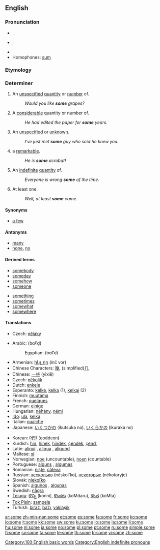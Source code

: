{{wikipedia}}
{{also|-some}}
==English==

{{rank|could|our|than|65|some|other|very|upon}}

===Pronunciation===
* {{a|UK|US}} {{IPA|/sʌm/}}, {{SAMPA|/sVm/}}
* {{a|AusE}} {{IPA|/sam/}}, {{SAMPA|/sam/}}
* {{audio|en-us-some.ogg|Audio (US)}}
* Homophones: [[sum]]

===Etymology===
{{etyl|ang}} {{term|sum}}

===Determiner===
{{en-det}}

# An [[unspecified]] [[quantity]] or [[number]] of.
#: ''Would you like '''some''' grapes?''
# A [[considerable]] quantity or number of.
#: ''He had edited the paper for '''some''' years.''
# An [[unspecified]] or [[unknown]].
#: ''I've just met '''some''' guy who said he knew you.''
# {{informal}} a [[remarkable]].
#: ''He is '''some''' acrobat!''
# An [[indefinite]] [[quantity]] of.
#: ''Everyone is wrong '''some''' of the time.''
# At least one.
#: ''Well, at least '''some''' came.''

====Synonyms====
* [[a few]]

====Antonyms====
* [[many]]
* [[none]], [[no]]

====Derived terms====
{{rel-top|terms derived from some}}
* [[somebody]]
* [[someday]]
* [[somehow]]
* [[someone]]
{{rel-mid}}
* [[something]]
* [[sometimes]]
* [[somewhat]]
* [[somewhere]]
{{rel-bottom}}

====Translations====
{{trans-top|unspecified or unknown}}
* Czech: [[nějaký]] {{m}}
{{trans-mid}}
{{trans-bottom}}
{{checktrans-top}}
* Arabic: {{Arab|[[بعض]]}} (bɑʕḍ)
*: Egyptian: {{Arab|[[بعض]]}} (bɑʕḍ)
* Armenian: [[ինչ որ]] (inč vor)
* Chinese Characters: [[幾]], (simplified)[[几]]
* Chinese: [[一些]] (yìxiē)
* Czech: [[několik]]
* Dutch: [[enkele]]
* Esperanto: [[kelke]], [[kelka]] (1), [[kelkaj]] (2)
* Finnish: [[muutama]]
* French: [[quelques]]
* German: [[einige]]
* Hungarian: [[néhány]], [[némi]]
* [[Ido]]: [[ula]], [[kelka]]
* Italian: [[qualche]]
* Japanese: [[いくつかの]] (ikutsuka no), [[いくらかの]] (ikuraka no)
{{trans-mid}}
* Korean: [[어떤]] (eoddeon)
* Kurdish: [[hin]], [[hinek]], [[hindek]], [[çendek]], [[çend]], {{ku-Arab|[[هه‌نێک]]}}
* Latin: [[aliqui]] {{m}}, [[aliqua]] {{f}}, [[aliquod]] {{n}}
* Maltese: [[xi]]
* Norwegian: [[noe]] (uncountable), [[noen]] (countable)
* Portuguese: [[alguns]] {{p}}, [[algumas]] {{f|p}}
* Romanian: [[nişte]], [[câteva]]
* Russian: [[несколько]] (néskol’ko), [[некоторый|некоторые]] (nékotoryje)
* Slovak: [[niekoľko]]
* Spanish: [[algunos]] {{m|p}}, [[algunas]] {{f|p}}
* Swedish: [[några]]
* [[Telugu]]: [[కొన్ని]] (konni), [[కొందరు]] (koMdaru), [[కొంత]] (koMta)
* [[Tok Pisin]]: [[sampela]]
* Turkish: [[biraz]], [[bazı]], [[yaklaşık]]
{{trans-bottom}}

[[Category:100 English basic words]]
[[Category:English indefinite pronouns]]

[[ar:some]]
[[zh-min-nan:some]]
[[et:some]]
[[es:some]]
[[fa:some]]
[[fr:some]]
[[ko:some]]
[[io:some]]
[[it:some]]
[[kk:some]]
[[sw:some]]
[[ku:some]]
[[lo:some]]
[[la:some]]
[[li:some]]
[[hu:some]]
[[nl:some]]
[[ja:some]]
[[no:some]]
[[pl:some]]
[[pt:some]]
[[ru:some]]
[[simple:some]]
[[fi:some]]
[[sv:some]]
[[ta:some]]
[[te:some]]
[[th:some]]
[[tr:some]]
[[vi:some]]
[[zh:some]]